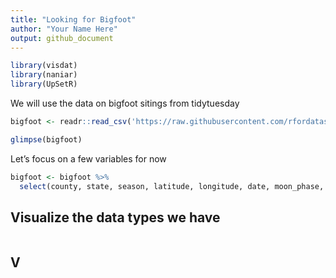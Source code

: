 ```yaml
---
title: "Looking for Bigfoot"
author: "Your Name Here"
output: github_document
---
```


```r
library(visdat)
library(naniar)
library(UpSetR)
```

We will use the data on bigfoot sitings from tidytuesday

```r
bigfoot <- readr::read_csv('https://raw.githubusercontent.com/rfordatascience/tidytuesday/master/data/2022/2022-09-13/bigfoot.csv')

```

```r
glimpse(bigfoot)
```

Let's focus on a few variables for now

```r
bigfoot <- bigfoot %>%
  select(county, state, season, latitude, longitude, date, moon_phase, precip_intensity, visibility)

```

## Visualize the data types we have

```r

```

## V
